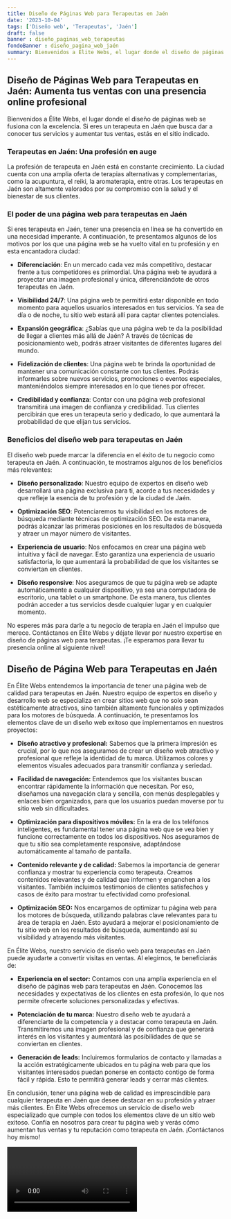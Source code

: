 ```yaml
---
title: Diseño de Páginas Web para Terapeutas en Jaén
date: '2023-10-04'
tags: ['Diseño web', 'Terapeutas', 'Jaén']
draft: false
banner : diseño_paginas_web_terapeutas
fondoBanner : diseño_pagina_web_jaén
summary: Bienvenidos a Élite Webs, el lugar donde el diseño de páginas web se fusiona con la excelencia. Si eres un terapeuta en Jaén que busca dar a conocer tus servicios y aumentar tus ventas, estás en el sitio indicado.
---
```


## Diseño de Páginas Web para Terapeutas en Jaén: Aumenta tus ventas con una presencia online profesional 

Bienvenidos a Élite Webs, el lugar donde el diseño de páginas web se fusiona con la excelencia. Si eres un terapeuta en Jaén que busca dar a conocer tus servicios y aumentar tus ventas, estás en el sitio indicado.

### Terapeutas en Jaén: Una profesión en auge

La profesión de terapeuta en Jaén está en constante crecimiento. La ciudad cuenta con una amplia oferta de terapias alternativas y complementarias, como la acupuntura, el reiki, la aromaterapia, entre otras. Los terapeutas en Jaén son altamente valorados por su compromiso con la salud y el bienestar de sus clientes.

### El poder de una página web para terapeutas en Jaén

Si eres terapeuta en Jaén, tener una presencia en línea se ha convertido en una necesidad imperante. A continuación, te presentamos algunos de los motivos por los que una página web se ha vuelto vital en tu profesión y en esta encantadora ciudad:

- **Diferenciación**: En un mercado cada vez más competitivo, destacar frente a tus competidores es primordial. Una página web te ayudará a proyectar una imagen profesional y única, diferenciándote de otros terapeutas en Jaén.

- **Visibilidad 24/7**: Una página web te permitirá estar disponible en todo momento para aquellos usuarios interesados en tus servicios. Ya sea de día o de noche, tu sitio web estará allí para captar clientes potenciales.

- **Expansión geográfica**: ¿Sabías que una página web te da la posibilidad de llegar a clientes más allá de Jaén? A través de técnicas de posicionamiento web, podrás atraer visitantes de diferentes lugares del mundo.

- **Fidelización de clientes**: Una página web te brinda la oportunidad de mantener una comunicación constante con tus clientes. Podrás informarles sobre nuevos servicios, promociones o eventos especiales, manteniéndolos siempre interesados en lo que tienes por ofrecer.

- **Credibilidad y confianza**: Contar con una página web profesional transmitirá una imagen de confianza y credibilidad. Tus clientes percibirán que eres un terapeuta serio y dedicado, lo que aumentará la probabilidad de que elijan tus servicios.

### Beneficios del diseño web para terapeutas en Jaén

El diseño web puede marcar la diferencia en el éxito de tu negocio como terapeuta en Jaén. A continuación, te mostramos algunos de los beneficios más relevantes:

- **Diseño personalizado**: Nuestro equipo de expertos en diseño web desarrollará una página exclusiva para ti, acorde a tus necesidades y que refleje la esencia de tu profesión y de la ciudad de Jaén.

- **Optimización SEO**: Potenciaremos tu visibilidad en los motores de búsqueda mediante técnicas de optimización SEO. De esta manera, podrás alcanzar las primeras posiciones en los resultados de búsqueda y atraer un mayor número de visitantes.

- **Experiencia de usuario**: Nos enfocamos en crear una página web intuitiva y fácil de navegar. Esto garantiza una experiencia de usuario satisfactoria, lo que aumentará la probabilidad de que los visitantes se conviertan en clientes.

- **Diseño responsive**: Nos aseguramos de que tu página web se adapte automáticamente a cualquier dispositivo, ya sea una computadora de escritorio, una tablet o un smartphone. De esta manera, tus clientes podrán acceder a tus servicios desde cualquier lugar y en cualquier momento.

No esperes más para darle a tu negocio de terapia en Jaén el impulso que merece. Contáctanos en Élite Webs y déjate llevar por nuestro expertise en diseño de páginas web para terapeutas. ¡Te esperamos para llevar tu presencia online al siguiente nivel!

<GifSeo />

<Cta />

## Diseño de Página Web para Terapeutas en Jaén

En Élite Webs entendemos la importancia de tener una página web de calidad para terapeutas en Jaén. Nuestro equipo de expertos en diseño y desarrollo web se especializa en crear sitios web que no solo sean estéticamente atractivos, sino también altamente funcionales y optimizados para los motores de búsqueda. A continuación, te presentamos los elementos clave de un diseño web exitoso que implementamos en nuestros proyectos:

- **Diseño atractivo y profesional:** Sabemos que la primera impresión es crucial, por lo que nos aseguramos de crear un diseño web atractivo y profesional que refleje la identidad de tu marca. Utilizamos colores y elementos visuales adecuados para transmitir confianza y seriedad.

- **Facilidad de navegación:** Entendemos que los visitantes buscan encontrar rápidamente la información que necesitan. Por eso, diseñamos una navegación clara y sencilla, con menús desplegables y enlaces bien organizados, para que los usuarios puedan moverse por tu sitio web sin dificultades.

- **Optimización para dispositivos móviles:** En la era de los teléfonos inteligentes, es fundamental tener una página web que se vea bien y funcione correctamente en todos los dispositivos. Nos aseguramos de que tu sitio sea completamente responsive, adaptándose automáticamente al tamaño de pantalla.

- **Contenido relevante y de calidad:** Sabemos la importancia de generar confianza y mostrar tu experiencia como terapeuta. Creamos contenidos relevantes y de calidad que informen y enganchen a los visitantes. También incluimos testimonios de clientes satisfechos y casos de éxito para mostrar tu efectividad como profesional.

- **Optimización SEO:** Nos encargamos de optimizar tu página web para los motores de búsqueda, utilizando palabras clave relevantes para tu área de terapia en Jaén. Esto ayudará a mejorar el posicionamiento de tu sitio web en los resultados de búsqueda, aumentando así su visibilidad y atrayendo más visitantes.

En Élite Webs, nuestro servicio de diseño web para terapeutas en Jaén puede ayudarte a convertir visitas en ventas. Al elegirnos, te beneficiarás de:

- **Experiencia en el sector:** Contamos con una amplia experiencia en el diseño de páginas web para terapeutas en Jaén. Conocemos las necesidades y expectativas de los clientes en esta profesión, lo que nos permite ofrecerte soluciones personalizadas y efectivas.

- **Potenciación de tu marca:** Nuestro diseño web te ayudará a diferenciarte de la competencia y a destacar como terapeuta en Jaén. Transmitiremos una imagen profesional y de confianza que generará interés en los visitantes y aumentará las posibilidades de que se conviertan en clientes.

- **Generación de leads:** Incluiremos formularios de contacto y llamadas a la acción estratégicamente ubicados en tu página web para que los visitantes interesados puedan ponerse en contacto contigo de forma fácil y rápida. Esto te permitirá generar leads y cerrar más clientes.

En conclusión, tener una página web de calidad es imprescindible para cualquier terapeuta en Jaén que desee destacar en su profesión y atraer más clientes. En Élite Webs ofrecemos un servicio de diseño web especializado que cumple con todos los elementos clave de un sitio web exitoso. Confía en nosotros para crear tu página web y verás cómo aumentan tus ventas y tu reputación como terapeuta en Jaén. ¡Contáctanos hoy mismo!

<Video />

<CtaBot job='Terapeutas' city='Jaén'/>

<Gmaps query='Jaén+españa+maps' />